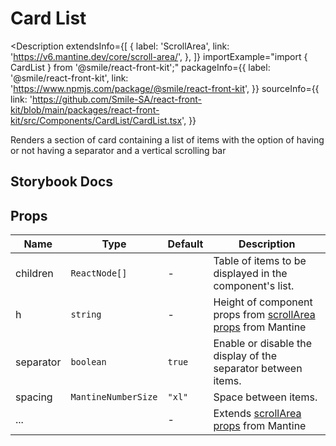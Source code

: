 
# Card List

<Description
  extendsInfo={[
    {
      label: 'ScrollArea',
      link: 'https://v6.mantine.dev/core/scroll-area/',
    },
  ]}
  importExample="import { CardList } from '@smile/react-front-kit';"
  packageInfo={{
    label: '@smile/react-front-kit',
    link: 'https://www.npmjs.com/package/@smile/react-front-kit',
  }}
  sourceInfo={{
    link: 'https://github.com/Smile-SA/react-front-kit/blob/main/packages/react-front-kit/src/Components/CardList/CardList.tsx',
  }}
>
  Renders a section of card containing a list of items with the option of having
  or not having a separator and a vertical scrolling bar
</Description>

## Storybook Docs

<StorybookEmbed storyId="3-custom-components-CardList" height="820" />

## Props

| Name                 | Type                | Default | Description                                                                                                |
| -------------------- | ------------------- | ------- | ---------------------------------------------------------------------------------------------------------- |
| children <Required/> | `ReactNode[]`       | -       | Table of items to be displayed in the component's list.                                                    |
| h                    | `string`            | -       | Height of component props from [scrollArea props](https://v6.mantine.dev/core/group/?t=props) from Mantine |
| separator            | `boolean`           | `true`  | Enable or disable the display of the separator between items.                                              |
| spacing              | `MantineNumberSize` | `"xl"`  | Space between items.                                                                                       |
| ...                  |                     | -       | Extends [scrollArea props](https://v6.mantine.dev/core/group/?t=props) from Mantine                        |
